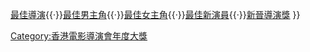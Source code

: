 {{Navbox with columns
|name    = 香港電影導演會年度大獎新晉導演獎
|title = [[香港電影導演會年度大獎|<span style="color:#FFFFFF;">香港電影導演會年度大獎</span>]][[香港電影導演會年度大獎新晉導演獎|<span style="color:#FFC0CB;">新晉導演獎</span>]]
|titlestyle = background:#743481;color:white;
|groupstyle = background:#743481;color:white;
|listclass  = hlist
| group1 = 2000年代
| list1  = * 2008 [[郭子健]]
* 2009 [[張經緯]]
| group2 = 2010年代
| list2  = * 2010 [[莊文強]]
* 2011 [[曾翠珊]]
* 2012 [[周顯揚]]
* 2013 [[黃修平]]
* 2014 [[楊紫燁]]
* 2015 [[許誠毅]]
* 2016 [[黃進 (導演)|黃進]]
* 2017 [[彭秀慧]]
* 2018 [[陳小娟]]
* 2019 [[黃綺琳]] 
| group3 = 2020年代
| list3  = * 2020 [[文念中]]
* 2021 [[陳健朗]]
|below  = [[香港電影導演會年度大獎最佳電影|最佳電影]]{{·}}[[香港電影導演會年度大獎最佳導演|最佳導演]]{{·}}[[香港電影導演會年度大獎最佳男主角|最佳男主角]]{{·}}[[香港電影導演會年度大獎最佳女主角|最佳女主角]]{{·}}[[香港電影導演會年度大獎最佳新演員|最佳新演員]]{{·}}[[香港電影導演會年度大獎新晉導演獎|新晉導演獎]]
}}
<noinclude>
[[Category:香港電影導演會年度大獎]]
[[Category:香港電影導演會獎新晉導演獎得主| ]]
</noinclude>